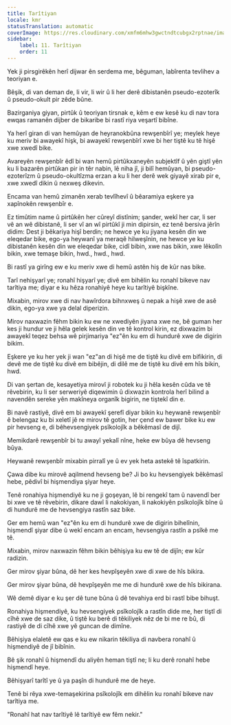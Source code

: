 ```yaml
---
title: Tarîtiyan
locale: kmr
statusTranslation: automatic
coverImage: https://res.cloudinary.com/xmfm6mhw3gwctndtcubgx2rptnae/image/upload/v1741354419/small_cover_la_gran_rebelion_28716e29d2.webp
sidebar:
    label: 11. Tarîtiyan
    order: 11
---
```

Yek ji pirsgirêkên herî dijwar ên serdema me, bêguman, labîrenta tevlihev a teoriyan e.

Bêşik, di van deman de, li vir, li wir û li her derê dibistanên pseudo-ezoterîk û pseudo-okult pir zêde bûne.

Bazirganiya giyan, pirtûk û teoriyan tirsnak e, kêm e ew kesê ku di nav tora ewqas ramanên dijber de bikaribe bi rastî riya veşartî bibîne.

Ya herî giran di van hemûyan de heyranokbûna rewşenbîrî ye; meylek heye ku meriv bi awayekî hişk, bi awayekî rewşenbîrî xwe bi her tiştê ku tê hişê xwe xwedî bike.

Avareyên rewşenbîr êdî bi wan hemû pirtûkxaneyên subjektîf û yên giştî yên ku li bazarên pirtûkan pir in têr nabin, lê niha jî, ji bilî hemûyan, bi pseudo-ezoterîzm û pseudo-okultîzma erzan a ku li her derê wek giyayê xirab pir e, xwe xwedî dikin û nexweş dikevin.

Encama van hemû zimanên xerab tevlîhevî û bêaramiya eşkere ya xapînokên rewşenbîr e.

Ez timûtim name û pirtûkên her cûreyî distînim; şander, wekî her car, li ser vê an wê dibistanê, li ser vî an wî pirtûkî ji min dipirsin, ez tenê bersiva jêrîn didim: Dest ji bêkariya hişî berdin; ne hewce ye ku jiyana kesên din we eleqedar bike, ego-ya heywanî ya meraqê hilweşînin, ne hewce ye ku dibistanên kesên din we eleqedar bike, cidî bibin, xwe nas bikin, xwe lêkolîn bikin, xwe temaşe bikin, hwd., hwd., hwd.

Bi rastî ya girîng ew e ku meriv xwe di hemû astên hiş de kûr nas bike.

Tarî nehişyarî ye; ronahî hişyarî ye; divê em bihêlin ku ronahî bikeve nav tarîtiya me; diyar e ku hêza ronahiyê heye ku tarîtiyê bişkîne.

Mixabin, mirov xwe di nav hawîrdora bihnxweş û nepak a hişê xwe de asê dikin, ego-ya xwe ya delal diperizin.

Mirov naxwazin fêhm bikin ku ew ne xwediyên jiyana xwe ne, bê guman her kes ji hundur ve ji hêla gelek kesên din ve tê kontrol kirin, ez dixwazim bi awayekî teqez behsa wê pirjimariya "ez"ên ku em di hundurê xwe de digirin bikim.

Eşkere ye ku her yek ji wan "ez"an di hişê me de tiştê ku divê em bifikirin, di devê me de tiştê ku divê em bibêjin, di dilê me de tiştê ku divê em hîs bikin, hwd.

Di van şertan de, kesayetiya mirovî ji robotek ku ji hêla kesên cûda ve tê rêvebirin, ku li ser serweriyê diqewimin û dixwazin kontrola herî bilind a navendên sereke yên makîneya organîk bigirin, ne tiştekî din e.

Bi navê rastiyê, divê em bi awayekî şerefî diyar bikin ku heywanê rewşenbîr ê belengaz ku bi xeletî jê re mirov tê gotin, her çend ew bawer bike ku ew pir hevseng e, di bêhevsengiyek psîkolojîk a bêkêmasî de dijî.

Memikdarê rewşenbîr bi tu awayî yekalî nîne, heke ew bûya dê hevseng bûya.

Heywanê rewşenbîr mixabin pirralî ye û ev yek heta astekê tê îspatkirin.

Çawa dibe ku mirovê aqilmend hevseng be? Ji bo ku hevsengiyek bêkêmasî hebe, pêdivî bi hişmendiya şiyar heye.

Tenê ronahiya hişmendiyê ku ne ji goşeyan, lê bi rengekî tam û navendî ber bi xwe ve tê rêvebirin, dikare dawî li nakokiyan, li nakokiyên psîkolojîk bîne û di hundurê me de hevsengiya rastîn saz bike.

Ger em hemû wan "ez"ên ku em di hundurê xwe de digirin bihelînin, hişmendî şiyar dibe û wekî encam an encam, hevsengiya rastîn a psîkê me tê.

Mixabin, mirov naxwazin fêhm bikin bêhişiya ku ew tê de dijîn; ew kûr radizin.

Ger mirov şiyar bûna, dê her kes hevpîşeyên xwe di xwe de hîs bikira.

Ger mirov şiyar bûna, dê hevpîşeyên me me di hundurê xwe de hîs bikirana.

Wê demê diyar e ku şer dê tune bûna û dê tevahiya erd bi rastî bibe bihuşt.

Ronahiya hişmendiyê, ku hevsengiyek psîkolojîk a rastîn dide me, her tiştî di cîhê xwe de saz dike, û tiştê ku berê di têkiliyek nêz de bi me re bû, di rastiyê de di cîhê xwe yê guncan de dimîne.

Bêhişiya elaletê ew qas e ku ew nikarin têkiliya di navbera ronahî û hişmendiyê de jî bibînin.

Bê şik ronahî û hişmendî du aliyên heman tiştî ne; li ku derê ronahî hebe hişmendî heye.

Bêhişyarî tarîtî ye û ya paşîn di hundurê me de heye.

Tenê bi rêya xwe-temaşekirina psîkolojîk em dihêlin ku ronahî bikeve nav tarîtiya me.

"Ronahî hat nav tarîtiyê lê tarîtiyê ew fêm nekir."

